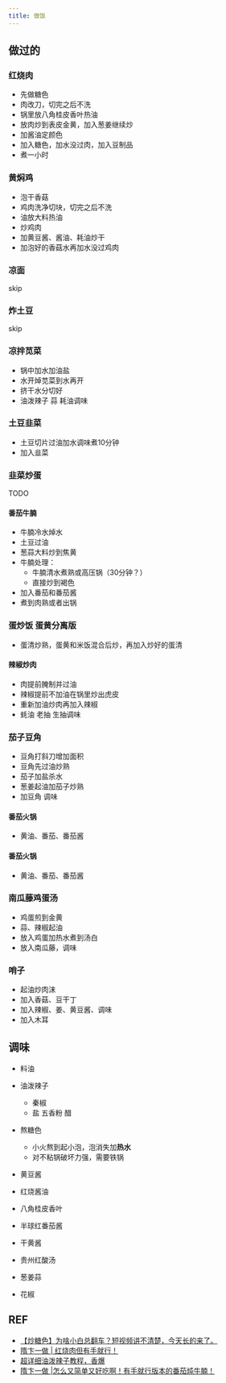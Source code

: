 ```yaml
---
title: 做饭
---
```

## 做过的
### 红烧肉
- 先做糖色
- 肉改刀，切完之后不洗
- 锅里放八角桂皮香叶热油
- 放肉炒到表皮金黄，加入葱姜继续炒
- 加酱油定颜色
- 加入糖色，加水没过肉，加入豆制品
- 煮一小时

### 黄焖鸡
- 泡干香菇
- 鸡肉洗净切块，切完之后不洗
- 油放大料热油
- 炒鸡肉
- 加黄豆酱、酱油、耗油炒干
- 加泡好的香菇水再加水没过鸡肉

### 凉面
skip
### 炸土豆
skip

### 凉拌苋菜
- 锅中加水加油盐
- 水开焯苋菜到水再开
- 挤干水分切好
- 油泼辣子 蒜 耗油调味

### 土豆韭菜
- 土豆切片过油加水调味煮10分钟
- 加入韭菜

### 韭菜炒蛋
TODO

#### 番茄牛腩
- 牛腩冷水焯水
- 土豆过油
- 葱蒜大料炒到焦黄
- 牛腩处理：
  - 牛腩清水煮熟或高压锅（30分钟？）
  - 直接炒到褐色
- 加入番茄和番茄酱
- 煮到肉熟或者出锅

### 蛋炒饭 蛋黄分离版
- 蛋清炒熟，蛋黄和米饭混合后炒，再加入炒好的蛋清

#### 辣椒炒肉
- 肉提前腌制并过油
- 辣椒提前不加油在锅里炒出虎皮
- 重新加油炒肉再加入辣椒
- 蚝油 老抽 生抽调味

### 茄子豆角
- 豆角打斜刀增加面积
- 豆角先过油炒熟
- 茄子加盐杀水
- 葱姜起油加茄子炒熟
- 加豆角 调味

#### 番茄火锅
- 黄油、番茄、番茄酱


#### 番茄火锅
- 黄油、番茄、番茄酱


### 南瓜藤鸡蛋汤
- 鸡蛋煎到金黄
- 蒜、辣椒起油
- 放入鸡蛋加热水煮到汤白
- 放入南瓜藤，调味

### 哨子
- 起油炒肉沫
- 加入香菇、豆干丁
- 加入辣椒、姜、黄豆酱、调味
- 加入木耳

## 调味
- 料油
- 油泼辣子
  - 秦椒
  - 盐 五香粉 醋
- 熬糖色
  - 小火熬到起小泡，泡消失加**热水**
  - 对不粘锅破坏力强，需要铁锅

- 黄豆酱
- 红烧酱油
- 八角桂皮香叶
- 半球红番茄酱
- 干黄酱
- 贵州红酸汤
- 葱姜蒜
- 花椒

## REF
- [【炒糖色】为啥小白总翻车？短视频讲不清楚，今天长的来了。](https://www.bilibili.com/video/BV1se4y1L7QL)
- [隋卞一做 | 红烧肉但有手就行！](https://www.bilibili.com/video/BV1YN41167ad)
- [超详细油泼辣子教程，香爆](https://www.bilibili.com/video/BV1jW411H7Ys)
- [隋卞一做 |怎么又简单又好吃啊！有手就行版本的番茄炖牛腩！](https://www.bilibili.com/video/BV1RN4y1r7dt)
